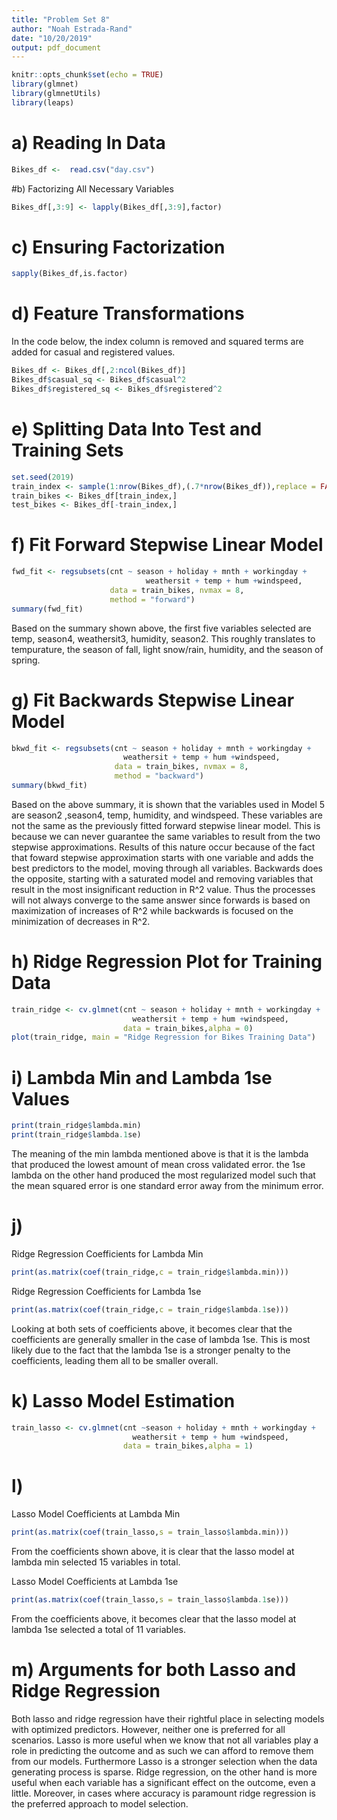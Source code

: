 ```yaml
---
title: "Problem Set 8"
author: "Noah Estrada-Rand"
date: "10/20/2019"
output: pdf_document
---
```


```r
knitr::opts_chunk$set(echo = TRUE)
library(glmnet)
library(glmnetUtils)
library(leaps)

```

# a) Reading In Data
```r
Bikes_df <-  read.csv("day.csv")
```

#b) Factorizing All Necessary Variables
```r
Bikes_df[,3:9] <- lapply(Bikes_df[,3:9],factor)
```


# c) Ensuring Factorization
```r
sapply(Bikes_df,is.factor)
```

# d) Feature Transformations
In the code below, the index column is removed and squared terms are added for casual and registered values.
```r
Bikes_df <- Bikes_df[,2:ncol(Bikes_df)]
Bikes_df$casual_sq <- Bikes_df$casual^2
Bikes_df$registered_sq <- Bikes_df$registered^2

```

# e) Splitting Data Into Test and Training Sets
```r
set.seed(2019)
train_index <- sample(1:nrow(Bikes_df),(.7*nrow(Bikes_df)),replace = FALSE)
train_bikes <- Bikes_df[train_index,]
test_bikes <- Bikes_df[-train_index,]
```

# f) Fit Forward Stepwise Linear Model
```r
fwd_fit <- regsubsets(cnt ~ season + holiday + mnth + workingday +
                              weathersit + temp + hum +windspeed, 
                      data = train_bikes, nvmax = 8,
                      method = "forward")
summary(fwd_fit)
```
Based on the summary shown above, the first five variables selected are temp, season4, weathersit3, humidity, season2.  This roughly translates to tempurature, the season of fall, light snow/rain, humidity, and the season of spring.

# g) Fit Backwards Stepwise Linear Model
```r
bkwd_fit <- regsubsets(cnt ~ season + holiday + mnth + workingday +
                         weathersit + temp + hum +windspeed, 
                       data = train_bikes, nvmax = 8,
                       method = "backward")
summary(bkwd_fit)
```
Based on the above summary, it is shown that the variables used in Model 5 are season2 ,season4, temp, humidity, and windspeed.  These variables are not the same as the previously fitted forward stepwise linear model.  This is because we can never guarantee the same variables to result from the two stepwise approximations. Results of this nature occur because of the fact that foward stepwise approximation starts with one variable and adds the best predictors to the model, moving through all variables.  Backwards does the opposite, starting with a saturated model and removing variables that result in the most insignificant reduction in R^2 value.  Thus the processes will not always converge to the same answer since forwards is based on maximization of increases of R^2 while backwards is focused on the minimization of decreases in R^2.

# h) Ridge Regression Plot for Training Data
```r
train_ridge <- cv.glmnet(cnt ~ season + holiday + mnth + workingday +
                           weathersit + temp + hum +windspeed,
                         data = train_bikes,alpha = 0)
plot(train_ridge, main = "Ridge Regression for Bikes Training Data")
```

# i) Lambda Min and Lambda 1se Values
```r
print(train_ridge$lambda.min)
print(train_ridge$lambda.1se)
```
The meaning of the min lambda mentioned above is that it is the lambda that produced the lowest amount of mean cross validated error.  the 1se lambda on the other hand produced the most regularized model such that the mean squared error is one standard error away from the minimum error.

# j) 
Ridge Regression Coefficients for Lambda Min
```r
print(as.matrix(coef(train_ridge,c = train_ridge$lambda.min)))
```
Ridge Regression Coefficients for Lambda 1se
```r
print(as.matrix(coef(train_ridge,c = train_ridge$lambda.1se)))
```
Looking at both sets of coefficients above, it becomes clear that the coefficients are generally smaller in the case of lambda 1se.  This is most likely due to the fact that the lambda 1se is a stronger penalty to the coefficients, leading them all to be smaller overall.

# k) Lasso Model Estimation
```r
train_lasso <- cv.glmnet(cnt ~season + holiday + mnth + workingday +
                           weathersit + temp + hum +windspeed,
                         data = train_bikes,alpha = 1)
```

# l)
Lasso Model Coefficients at Lambda Min
```r
print(as.matrix(coef(train_lasso,s = train_lasso$lambda.min)))
```
From the coefficients shown above, it is clear that the lasso model at lambda min selected 15 variables in total.

Lasso Model Coefficients at Lambda 1se
```r
print(as.matrix(coef(train_lasso,s = train_lasso$lambda.1se)))
```
From the coefficients above, it becomes clear that the lasso model at lambda 1se selected a total of 11 variables.

# m) Arguments for both Lasso and Ridge Regression
Both lasso and ridge regression have their rightful place in selecting models with optimized predictors.  However, neither one is preferred for all scenarios.  Lasso is more useful when we know that not all variables play a role in predicting the outcome and as such we can afford to remove them from our models. Furthermore Lasso is a stronger selection when the data generating process is sparse.  Ridge regression, on the other hand is more useful when each variable has a significant effect on the outcome, even a little.  Moreover, in cases where accuracy is paramount ridge regression is the preferred approach to model selection.



